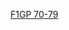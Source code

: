 {{Navbox
| name      = F1GP 1970-79
| state     = {{{state<includeonly>|collapsed</includeonly>}}}
| title     = {{align|left|[[Template:F1GP 1960-69|« {{small|早前}}]]}} [[一級方程式賽車大獎賽列表|世界一級方程式錦標賽分站賽事]]（1970－1979年） {{align|right|[[Template:F1GP 1980-89|{{small|後續}} »]]}}
| listclass = hlist

| group10 = [[1970年世界一級方程式錦標賽|1970年]]
| list10  = 
* [[1970年南非大獎賽|南]]
* [[1970年西班牙大獎賽|西]]
* [[1970年摩納哥大獎賽|摩]]
* [[1970年比利時大獎賽|比]]
* [[1970年荷蘭大獎賽|荷]]
* [[1970年法國大獎賽|法]]
* [[1970年英國大獎賽|英]]
* [[1970年德國大獎賽|德]]
* [[1970年奧地利大獎賽|奧]]
* [[1970年義大利大獎賽|-{zh-hans:意; zh-hk:意; zh-tw:義;}-]]
* [[1970年加拿大大獎賽|加]]
* [[1970年美國大獎賽|美]]
* [[1970年墨西哥大獎賽|墨]]
| group9 = [[1971年世界一級方程式錦標賽|1971年]]
| list9  = 
* [[1971年南非大獎賽|南]]
* [[1971年西班牙大獎賽|西]]
* [[1971年摩納哥大獎賽|摩]]
* [[1971年荷蘭大獎賽|荷]]
* [[1971年法國大獎賽|法]]
* [[1971年英國大獎賽|英]]
* [[1971年德國大獎賽|德]]
* [[1971年奧地利大獎賽|奧]]
* [[1971年義大利大獎賽|-{zh-hans:意; zh-hk:意; zh-tw:義;}-]]
* [[1971年加拿大大獎賽|加]]
* [[1971年美國大獎賽|美]]
| group8 = [[1972年世界一級方程式錦標賽|1972年]]
| list8  = 
* [[1972年阿根廷大獎賽|阿]]
* [[1972年南非大獎賽|南]]
* [[1972年西班牙大獎賽|西]]
* [[1972年摩納哥大獎賽|摩]]
* [[1972年比利時大獎賽|比]]
* [[1972年法國大獎賽|法]]
* [[1972年英國大獎賽|英]]
* [[1972年德國大獎賽|德]]
* [[1972年奧地利大獎賽|奧]]
* [[1972年義大利大獎賽|-{zh-hans:意; zh-hk:意; zh-tw:義;}-]]
* [[1972年加拿大大獎賽|加]]
* [[1972年美國大獎賽|美]]
| group7 = [[1973年世界一級方程式錦標賽|1973年]]
| list7  = 
* [[1973年阿根廷大獎賽|阿]]
* [[1973年巴西大獎賽|巴]]
* [[1973年南非大獎賽|南]]
* [[1973年西班牙大獎賽|西]]
* [[1973年比利時大獎賽|比]]
* [[1973年摩納哥大獎賽|摩]]
* [[1973年瑞典大獎賽|瑞典]]
* [[1973年法國大獎賽|法]]
* [[1973年英國大獎賽|英]]
* [[1973年荷蘭大獎賽|荷]]
* [[1973年德國大獎賽|德]]
* [[1973年奧地利大獎賽|奧]]
* [[1973年義大利大獎賽|-{zh-hans:意; zh-hk:意; zh-tw:義;}-]]
* [[1973年加拿大大獎賽|加]]
* [[1973年美國大獎賽|美]]
| group6 = [[1974年世界一級方程式錦標賽|1974年]]
| list6  = 
* [[1974年阿根廷大獎賽|阿]]
* [[1974年巴西大獎賽|巴]]
* [[1974年南非大獎賽|南]]
* [[1974年西班牙大獎賽|西]]
* [[1974年比利時大獎賽|比]]
* [[1974年摩納哥大獎賽|摩]]
* [[1974年瑞典大獎賽|瑞典]]
* [[1974年荷蘭大獎賽|荷]]
* [[1974年法國大獎賽|法]]
* [[1974年英國大獎賽|英]]
* [[1974年德國大獎賽|德]]
* [[1974年奧地利大獎賽|奧]]
* [[1974年義大利大獎賽|-{zh-hans:意; zh-hk:意; zh-tw:義;}-]]
* [[1974年加拿大大獎賽|加]]
* [[1974年美國大獎賽|美]]
| group5 = [[1975年世界一級方程式錦標賽|1975年]]
| list5  = 
* [[1975年阿根廷大獎賽|阿]]
* [[1975年巴西大獎賽|巴]]
* [[1975年南非大獎賽|南]]
* [[1975年西班牙大獎賽|西]]
* [[1975年摩納哥大獎賽|摩]]
* [[1975年比利時大獎賽|比]]
* [[1975年瑞典大獎賽|瑞典]]
* [[1975年荷蘭大獎賽|荷]]
* [[1975年法國大獎賽|法]]
* [[1975年英國大獎賽|英]]
* [[1975年德國大獎賽|德]]
* [[1975年奧地利大獎賽|奧]]
* [[1975年義大利大獎賽|-{zh-hans:意; zh-hk:意; zh-tw:義;}-]]
* [[1975年美國大獎賽|美]]
| group4 = [[1976年世界一級方程式錦標賽|1976年]]
| list4  = 
* [[1976年巴西大獎賽|巴]]
* [[1976年南非大獎賽|南]]
* [[1976年美西大獎賽|美西]]
* [[1976年西班牙大獎賽|西]]
* [[1976年比利時大獎賽|比]]
* [[1976年摩納哥大獎賽|摩]]
* [[1976年瑞典大獎賽|瑞典]]
* [[1976年法國大獎賽|法]]
* [[1976年英國大獎賽|英]]
* [[1976年德國大獎賽|德]]
* [[1976年奧地利大獎賽|奧]]
* [[1976年荷蘭大獎賽|荷]]
* [[1976年義大利大獎賽|-{zh-hans:意; zh-hk:意; zh-tw:義;}-]]
* [[1976年加拿大大獎賽|加]]
* [[1976年美國大獎賽|美]]
* [[1976年日本大獎賽|日]]
| group3 = [[1977年世界一級方程式錦標賽|1977年]]
| list3  = 
* [[1977年阿根廷大獎賽|阿]]
* [[1977年巴西大獎賽|巴]]
* [[1977年南非大獎賽|南]]
* [[1977年美西大獎賽|美西]]
* [[1977年西班牙大獎賽|西]]
* [[1977年摩納哥大獎賽|摩]]
* [[1977年比利時大獎賽|比]]
* [[1977年瑞典大獎賽|瑞典]]
* [[1977年法國大獎賽|法]]
* [[1977年英國大獎賽|英]]
* [[1977年德國大獎賽|德]]
* [[1977年奧地利大獎賽|奧]]
* [[1977年荷蘭大獎賽|荷]]
* [[1977年義大利大獎賽|-{zh-hans:意; zh-hk:意; zh-tw:義;}-]]
* [[1977年美國大獎賽|美]]
* [[1977年加拿大大獎賽|加]]
* [[1977年日本大獎賽|日]]
| group2 = [[1978年世界一級方程式錦標賽|1978年]]
| list2  = 
* [[1978年阿根廷大獎賽|阿]]
* [[1978年巴西大獎賽|巴]]
* [[1978年南非大獎賽|南]]
* [[1978年美西大獎賽|美西]]
* [[1978年摩納哥大獎賽|摩]]
* [[1978年比利時大獎賽|比]]
* [[1978年西班牙大獎賽|西]]
* [[1978年瑞典大獎賽|瑞典]]
* [[1978年法國大獎賽|法]]
* [[1978年英國大獎賽|英]]
* [[1978年德國大獎賽|德]]
* [[1978年奧地利大獎賽|奧]]
* [[1978年荷蘭大獎賽|荷]]
* [[1978年義大利大獎賽|-{zh-hans:意; zh-hk:意; zh-tw:義;}-]]
* [[1978年美國大獎賽|美]]
* [[1978年加拿大大獎賽|加]]
| group1 = [[1979年世界一級方程式錦標賽|1979年]]
| list1  = 
* [[1979年阿根廷大獎賽|阿]]
* [[1979年巴西大獎賽|巴]]
* [[1979年南非大獎賽|南]]
* [[1979年美西大獎賽|美西]]
* [[1979年西班牙大獎賽|西]]
* [[1979年比利時大獎賽|比]]
* [[1979年摩納哥大獎賽|摩]]
* [[1979年法國大獎賽|法]]
* [[1979年英國大獎賽|英]]
* [[1979年德國大獎賽|德]]
* [[1979年奧地利大獎賽|奧]]
* [[1979年荷蘭大獎賽|荷]]
* [[1979年義大利大獎賽|-{zh-hans:意; zh-hk:意; zh-tw:義;}-]]
* [[1979年加拿大大獎賽|加]]
* [[1979年美國大獎賽|美]]
}}<noinclude>
{{collapsible option}}
[[Category:一級方程式模板|F1GP 70-79]]
</noinclude>